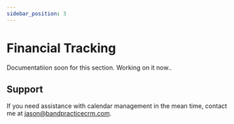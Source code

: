 ```yaml
---
sidebar_position: 3
---
```


# Financial Tracking

Documentatiion soon for this section.  Working on it now..

## Support

If you need assistance with calendar management in the mean time, contact me at jason@bandpracticecrm.com. 